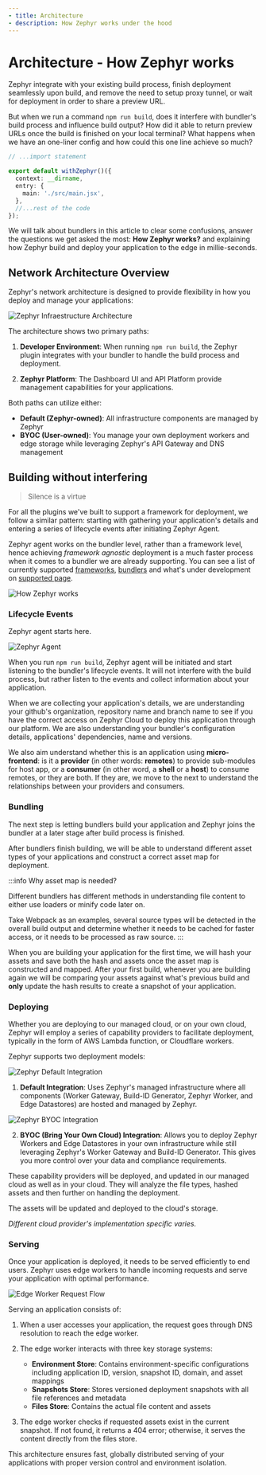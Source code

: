 ```yaml
---
- title: Architecture
- description: How Zephyr works under the hood
---
```


# Architecture - How Zephyr works

Zephyr integrate with your existing build process, finish deployment seamlessly upon build, and remove the need to setup proxy tunnel, or wait for deployment in order to share a preview URL.

But when we run a command `npm run build`, does it interfere with bundler's build process and influence build output? How did it able to return preview URLs once the build is finished on your local terminal? What happens when we have an one-liner config and how could this one line achieve so much?

```ts title=rspack.config.ts
// ...import statement

export default withZephyr()({
  context: __dirname,
  entry: {
    main: './src/main.jsx',
  },
  //...rest of the code
});
```

We will talk about bundlers in this article to clear some confusions, answer the questions we get asked the most: **How Zephyr works?** and explaining how Zephyr build and deploy your application to the edge in millie-seconds.

## Network Architecture Overview

Zephyr's network architecture is designed to provide flexibility in how you deploy and manage your applications:

![Zephyr Infraestructure Architecture](/infra-overview.png)

The architecture shows two primary paths:

1. **Developer Environment**: When running `npm run build`, the Zephyr plugin integrates with your bundler to handle the build process and deployment.

2. **Zephyr Platform**: The Dashboard UI and API Platform provide management capabilities for your applications.

Both paths can utilize either:
- **Default (Zephyr-owned)**: All infrastructure components are managed by Zephyr
- **BYOC (User-owned)**: You manage your own deployment workers and edge storage while leveraging Zephyr's API Gateway and DNS management

## Building without interfering

> Silence is a virtue

For all the plugins we've built to support a framework for deployment, we follow a similar pattern: starting with gathering your application's details and entering a series of lifecycle events after initiating Zephyr Agent.

Zephyr agent works on the bundler level, rather than a framework level, hence achieving _framework agnostic_ deployment is a much faster process when it comes to a bundler we are already supporting. You can see a list of currently supported [frameworks](/supported#framework), [bundlers](/supported#bundlers) and what's under development on [supported page](/supported).

![How Zephyr works](/architecture-v2.png)

### Lifecycle Events

Zephyr agent starts here.

![Zephyr Agent](/lifeclycle-events.png)

When you run `npm run build`, Zephyr agent will be initiated and start listening to the bundler's lifecycle events. It will not interfere with the build process, but rather listen to the events and collect information about your application.

When we are collecting your application's details, we are understanding your github's organization, repository name and branch name to see if you have the correct access on Zephyr Cloud to deploy this application through our platform. We are also understanding your bundler's configuration details, applications' dependencies, name and versions.

We also aim understand whether this is an application using **micro-frontend**: is it a **provider** (in other words: **remotes**) to provide sub-modules for host app, or a **consumer** (in other word, a **shell** or a **host**) to consume remotes, or they are both. If they are, we move to the next to understand the relationships between your providers and consumers.

### Bundling

The next step is letting bundlers build your application and Zephyr joins the bundler at a later stage after build process is finished.

After bundlers finish building, we will be able to understand different asset types of your applications and construct a correct asset map for deployment.

:::info Why asset map is needed?

Different bundlers has different methods in understanding file content to either use loaders or minify code later on.

Take Webpack as an examples, several source types will be detected in the overall build output and determine whether it needs to be cached for faster access, or it needs to be processed as raw source.
:::

When you are building your application for the first time, we will hash your assets and save both the hash and assets once the asset map is constructed and mapped. After your first build, whenever you are building again we will be comparing your assets against what's previous build and **only** update the hash results to create a snapshot of your application.

### Deploying

Whether you are deploying to our managed cloud, or on your own cloud, Zephyr will employ a series of capability providers to facilitate deployment, typically in the form of AWS Lambda function, or Cloudflare workers.


Zephyr supports two deployment models:

![Zephyr Default Integration](/default-integration.png)

1. **Default Integration**: Uses Zephyr's managed infrastructure where all components (Worker Gateway, Build-ID Generator, Zephyr Worker, and Edge Datastores) are hosted and managed by Zephyr.

![Zephyr BYOC Integration](/byoc-integration.png)

2. **BYOC (Bring Your Own Cloud) Integration**: Allows you to deploy Zephyr Workers and Edge Datastores in your own infrastructure while still leveraging Zephyr's Worker Gateway and Build-ID Generator. This gives you more control over your data and compliance requirements.

These capability providers will be deployed, and updated in our managed cloud as well as in your cloud. They will analyze the file types, hashed assets and then further on handling the deployment.

The assets will be updated and deployed to the cloud's storage.

_Different cloud provider's implementation specific varies._

### Serving

Once your application is deployed, it needs to be served efficiently to end users. Zephyr uses edge workers to handle incoming requests and serve your application with optimal performance.

![Edge Worker Request Flow](/edge-worker-request-flow.png)

Serving an application consists of:

1. When a user accesses your application, the request goes through DNS resolution to reach the edge worker.

2. The edge worker interacts with three key storage systems:
   - **Environment Store**: Contains environment-specific configurations including application ID, version, snapshot ID, domain, and asset mappings
   - **Snapshots Store**: Stores versioned deployment snapshots with all file references and metadata
   - **Files Store**: Contains the actual file content and assets

3. The edge worker checks if requested assets exist in the current snapshot. If not found, it returns a 404 error; otherwise, it serves the content directly from the files store.

This architecture ensures fast, globally distributed serving of your applications with proper version control and environment isolation.

